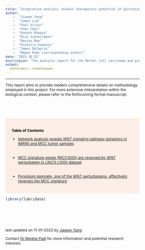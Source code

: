 ```yaml
---
title: "Integrative analysis reveals therapeutic potential of pyrviniym pamoate in Merkel cell carcinoma"
author: 
    -  "Jiawen Yang"
    -  "James Lim"
    -  "Paul Victor"
    -  "Chen Chen"
    -  "Hunain Khwaja"
    -  "Rick Schnellmann"
    -  "Denise Roe"
    -  "Prafulla Gokhale"
    -  "James DeCaprio"
    -  "Megha Padi (corresponding author)"
date: "2023-10-31"
discritpion: "The analysis report for the Merkel cell carcinoma and pyrvinium pamoate project"
output: 
  rmdformats::readthedown
---
```

<style type="text/css">

body{ /* Normal  */
      font-size: 12px;
  }
td {  /* Table  */
  font-size: 12px;
}
h1.title {
  font-size: 32px;
  color: DarkRed;
}
h1 { /* Header 1 */
  font-size: 24px;
  color: DarkBlue;
}
h2 { /* Header 2 */
    font-size: 22px;
  color: DarkBlue;
}
h3 { /* Header 3 */
  font-size: 20px;
  font-family: "Times New Roman", Times, serif;
  color: DarkBlue;
}
code.r{ /* Code block */
    font-size: 12px;
}
pre { /* Code block - determines code spacing between lines */
    font-size: 12px;
}
</style>
---

This report aims to provide readers comprehensive details on methodology employed in this project. For more extensive interpretation within the biological context, please refer to the forthcoming formal manuscript.

 <br>
 <br>
 <br>


<div id="hello" class="greeting message" style="color: black; background-color: #FBEEE6; padding: 20px;">

**Table of Contents**

- [Network analysis reveals WNT signaling pathway dynamics in IMR90 and MCC tumor samples](/pyrvinium_in_MCC/bin/Network_analysis/analysis_report.html)
<br>
<br>
<br>
- [MCC signature genes (MCC1000) are reversed by WNT perturbagen in LINCS L1000 dataset](/pyrvinium_in_MCC/bin/MCC_L1000/MCC_signature_genes_reversal_analysis_in_L1000_dataset.html)
<br>
<br>
<br>
- [Pyrvinium pamoate, one of the WNT perturbagens, effectively reverses the MCC signature](/pyrvinium_in_MCC/bin/Pyrvinium_mcc/pyrvinium_pamoate_treated_MCC_analysis.html)
</div>


```r
library(lubridate)
```

 <br>
 <br>
 <br>
 <br>

last updated on 11-01-2023
by [Jiawen Yang](mailto:jiawenyang@arizona.edu) 

Contact [Dr.Megha Padi](mailto:mpadi@arizona.edu) for more information and potential research interests  
